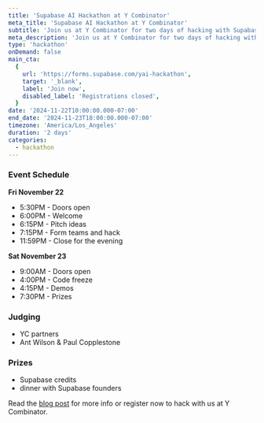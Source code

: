 ```yaml
---
title: 'Supabase AI Hackathon at Y Combinator'
meta_title: 'Supabase AI Hackathon at Y Combinator'
subtitle: 'Join us at Y Combinator for two days of hacking with Supabase.'
meta_description: 'Join us at Y Combinator for two days of hacking with Supabase.'
type: 'hackathon'
onDemand: false
main_cta:
  {
    url: 'https://forms.supabase.com/yai-hackathon',
    target: '_blank',
    label: 'Join now',
    disabled_label: 'Registrations closed',
  }
date: '2024-11-22T10:00:00.000-07:00'
end_date: '2024-11-23T18:00:00.000-07:00'
timezone: 'America/Los_Angeles'
duration: '2 days'
categories:
  - hackathon
---
```


### Event Schedule

**Fri November 22**

- 5:30PM - Doors open
- 6:00PM - Welcome
- 6:15PM - Pitch ideas
- 7:15PM - Form teams and hack
- 11:59PM - Close for the evening

**Sat November 23**

- 9:00AM - Doors open
- 4:00PM - Code freeze
- 4:15PM - Demos
- 7:30PM - Prizes

### Judging

- YC partners
- Ant Wilson & Paul Copplestone

### Prizes

- Supabase credits
- dinner with Supabase founders

Read the [blog post](https://supabase.com/blog) for more info or register now to hack with us at Y Combinator.
